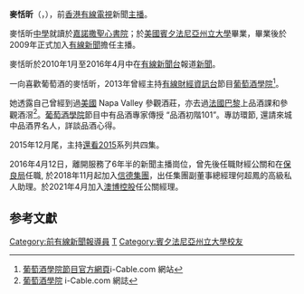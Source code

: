 {{blpsources|time=2015-03-15T12:25:04+00:00}}
{{主播資訊
| 主播頭銜     = 前有線電視新聞主播
| 主播姓名     = 麥恬昕
| 主播英文名字 = Tiffany Mak
| 暱稱         = 
| 綽號         = 
| 主播照片檔案 = 
| 主播照片尺寸 = 
| 主播照片圖說 = 
| 主播出生年分 = 
| 主播出生日期 = {{birth_date_and_age|1985|11|20}}
| 出生地       = {{HKG-1959}}
| 主播逝世年分 = 
| 主播逝世日期 = 
| 逝世地       = 
| 主播年齡     = 
| 國籍         = {{CNHK}}
| 籍貫         = 
| 最高學歷     = {{US}}賓夕法尼亞州立大學
| 婚姻狀況     = 未婚
| 配偶         = 
| 信仰宗教     = 
| 官方網站     = https://archive.is/20121202073000/http://blog.i-cable.com/webapps/blog.php?id=20
| 備註         = 現為[[澳博控股|澳博控股]]任公關經理
|}}

'''麥恬昕'''（{{lang|en|Tiffany Mak}}，{{bd|1985年11月20日}}），前[[香港有線電視|香港有線電視]]新聞[[新聞主播|主播]]。

麥恬昕[[中學|中學]]就讀於[[嘉諾撒聖心書院|嘉諾撒聖心書院]]；於[[美國|美國]][[賓夕法尼亞州立大學|賓夕法尼亞州立大學]]畢業，畢業後於2009年正式加入[[有線新聞|有線新聞]]擔任主播。

麥恬昕於2010年1月至2016年4月中在[[有線新聞台|有線新聞台]]報道[[新聞|新聞]]。

一向喜歡葡萄酒的麥恬昕，2013年曾經主持[[有線財經資訊台|有線財經資訊台]]節目[[葡萄酒學院|葡萄酒學院]]<ref>[http://cablenews.i-cable.com/webapps/program/grapeescape.php 葡萄酒學院節目官方網頁]{{dead link|date=2018年5月 |bot=InternetArchiveBot |fix-attempted=yes }}i-Cable.com 網站</ref>。

她透露自己曾經到過[[美國|美國]] Napa Valley 參觀酒莊，亦去過[[法國|法國]][[巴黎|巴黎]]上品酒課和參觀酒滘<ref>[http://blog.i-cable.com/webapps/blog_details.php?aid=549 葡萄酒學院] {{Wayback|url=http://blog.i-cable.com/webapps/blog_details.php?aid=549 |date=20160304110425 }}i-Cable.com 網誌</ref>。[[葡萄酒學院|葡萄酒學院]]節目中有品酒專家傳授 “品酒初階101”。專訪環節, 還請來城中品酒界名人，詳談品酒心得。

2015年12月尾，主持[[還看2015|還看2015]]系列共四集。

2016年4月12日，離開服務了6年半的新聞主播崗位，曾先後任職財經公關和在[[保良局|保良局]]任職, 於2018年11月起加入[[信德集團|信德集團]]，出任集團副董事總經理何超鳳的高級私人助理。於2021年4月加入[[澳博控股|澳博控股]]任公關經理。

==参考文獻==
{{Reflist|2}}
{{DEFAULTSORT:MAK麥恬昕}}
[[Category:前有線新聞報導員|Category:前有線新聞報導員]]
[[Category:麥姓|T]]
[[Category:賓夕法尼亞州立大學校友|Category:賓夕法尼亞州立大學校友]]
{{HK-bio-stub}}